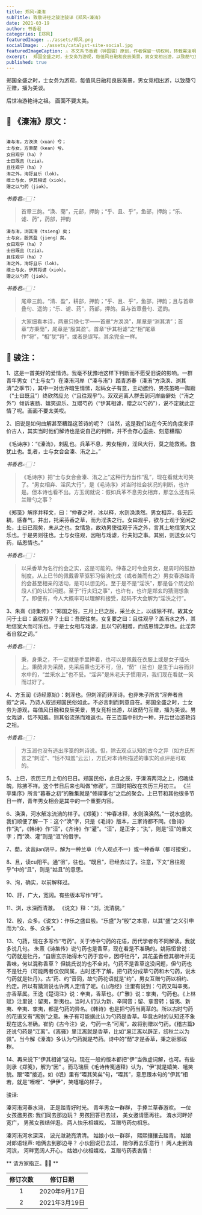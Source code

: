 ```yaml
---
title: 郑风∘溱洧
subTitle: 致敬诗经之骏注骏译《郑风∘溱洧》 
date: 2021-03-19 
author: 书香君
categories: [郑风]
featuredImage: ../assets/郑风.png
socialImage: ../assets/catalyst-site-social.jpg
featuredImageCaption: ⚠️️ 本文系书香君（钟国骏）原创，作者保留一切权利，转载需注明出处。
excerpt:  郑国全盛之时，士女务为游观，每值风日融和良辰美景，男女竞相出游，以致蕑勺互赠，播为美谈。  后世冶游艳诗之祖。 画面不要太美。   
published: true
---
```


郑国全盛之时，士女务为游观，每值风日融和良辰美景，男女竞相出游，以致蕑勺互赠，播为美谈。

后世冶游艳诗之祖。
画面不要太美。

## 🌼 《溱洧》原文：
```

溱与洧，方涣涣（xuan）兮；
士与女，方秉蕑（kean）兮。
女曰观乎（ha）？
士曰既且（tzia）。
且往观乎（ha）？
洧之外，洵訏且乐（lok）。
维士与女，伊其相谑（xiok）。
赠之以勺药（jiok）。

```
*书香君👉🏻：* 

> 首章三韵。“涣、蕑”，元部，押韵；“乎、且、乎”，鱼部，押韵；“乐、谑、药”，药部，押韵

```
溱与洧，浏其清（tsieng）矣；
士与女，殷其盈（jieng）矣。
女曰观乎（ha）？
士曰既且（tzia）。
且往观乎（ha）？
洧之外，洵訏且乐（lok）。
维士与女，伊其将谑（xiok）。
赠之以勺药（jiok）。

```
*书香君👉🏻：* 

> 尾章三韵。“清、盈”，耕部，押韵；“乎、且、乎”，鱼部，押韵；且与首章叠句、遥韵；“乐、谑、药”，药部，押韵。且与首章叠句、遥韵。

> 大家细看本诗，两章只换七字——首章“方涣涣”，尾章是“浏其清”；首章“方秉蕑”，尾章是“殷其盈”。首章“伊其相谑”之“相”尾章作“将”，“相”犹“将”，或者是误写。其余完全一样。

## 🍁️ 骏注：

1、这是一首美好的爱情诗。我毫不犹豫地这样下判断而不愿受旧说的影响。一群青年男女（“士与女”）在溱洧河岸（“溱与洧”）踏青游春（溱洧“方涣涣、浏其清”之季节），其中一对也许暗生情愫，起码女子有意，主动邀约，男孩虽略一踟蹰（“士曰既且”）终欣然应允（“且往观乎”）。双双远离人群去到河岸幽僻处（“洧之外”）倾诉衷肠、嬉笑逗乐、互赠芍药（“伊其相谑，赠之以勺药”），说不定就此定情了呢。画面不要太美哎。

2、旧说是如何曲解甚至糟蹋这首诗的呢？（当然，这是我们站在今天的角度来评价古人，其实当时他们解诗也是说自己的判断，并不会存心歪曲、刻意糟蹋）

《毛诗序》：“《溱洧》，刺乱也。兵革不息，男女相弃，淫风大行，莫之能救焉。救犹止也。乱者，士与女合会溱、洧之上。”

*书香君👉🏻：* 

> 《毛诗序》把“士与女合会溱、洧之上”这种行为当作“乱”，现在看就太可笑了。“男女相弃、淫风大行”，是《毛诗序》对当时社会状况的判断，也许是。但本诗也看不出。方玉润就说：假如兵革不息男女相弃，那怎么还有采兰赠勺之事？

《郑笺》解序并释文，曰：“仲春之时，冰以释，水则涣涣然。男女相弃，各无匹耦，感春气，并出，托采芬香之草，而为淫泆之行。女曰观乎，欲与士观于宽闲之处，士曰已观矣，未从之也。女情急，故劝男使往观于洧之外，言其土地信宽大又乐也。于是男则往也。士与女往观，因相与戏谑，行夫妇之事。其别，则送女以勺药，结恩情也。”

*书香君👉🏻：* 

> 以采香草为名行约会之实，这是可能的。仲春之时令会男女，是周时的鼓励制度。从上巳节的佩戴香草驱邪习俗演化成（或者兼而有之）男女春游踏青约会甚至相亲的活动，是可以想见的。至于是不是“淫泆”，那是各个历史阶段人们的认知问题。至于“行夫妇之事”，也许有，也许是郑玄的猜测想象了。即便有，今人大概率可以理解和接受，起码不大会解为“淫泆之行”。

3、朱熹《诗集传》：“郑国之俗，三月上巳之辰，采兰水上，以祓除不祥。故其女问于士曰：盍往观乎？士曰：吾既往矣。女复要之曰：且往观乎？盖洧水之外，其地信宽大而可乐也。于是士女相与戏谑，且以勺药相赠，而结恩情之厚也。此淫奔者自叙之词。”

*书香君👉🏻：* 

> 秉，身秉之，不一定就是手里捧着，也可以是佩戴在衣服上或是女子插头上。秉蕑非为采蕑，先采后秉也无不可，但，“蕑”（兰也）是生于山谷而非水中的，“兰采水上”也不妥。“淫奔”是朱老夫子惯用词，我们现在看就一笑而过好了。

4、方玉润《诗经原始》：刺淫也。但刺淫而非淫诗。也非朱子所言“淫奔者自叙”之词，乃诗人叙述郑国民俗如此，不必言刺而刺意自在。郑国全盛之时，士女务为游观，每值风日融和良辰美景，男女竞相出游，以致蕑勺互赠，播为美谈。男女戏谑，恬不知羞。则其俗流荡而难返也。在三百篇中别为一种，开后世冶游艳诗之祖。

*书香君👉🏻：* 

> 方玉润也没有逃出序笺的刺诗说。但，除去观点认知的古今之异（如方氏所言之“刺淫”、“恬不知羞”云云），方氏对本诗所描述的事实的点评是可取的。

5、上巳，农历三月上旬的巳日。郑国民俗，此日之辰，于溱洧两河之上，招魂续魄，除拂不祥。这个节日后来也叫做“修禊”。三国时期改在农历三月初三。
《兰亭集序》所言“暮春之初”的雅集就是“修禊事也”之后的聚会。上巳节和其他很多节日一样，青年男女相会是其中的一个重要内容。

6、涣涣，河水解冻流淌的样子。《郑笺》：“仲春冰释，水则涣涣然。”一说水盛貌。
我们顺便了解一下：这个“涣”字，只是《毛诗》版本，三家诗都不同。《鲁诗》作“汍”，《韩诗》作“洹”，《齐诗》作“灌”。“洹”，是正字；“汍”，则是“洹”的重文字；而“涣、灌”则是“洹”的借字。

7、蕑，读音jian阴平，解为一种兰草（今人观点不一）或一种香草（都可接受）。

8、且，读cu阳平。通“徂”，往也。“既且”，已经去过了。注意，下文“且往观乎”中的“且”，则是“姑且”的意思。

9、洵，确实，以前解释过。

10、訏，广大，宽阔。有些版本写作“吁”。

11、浏，水深而清澈。
《说文》释：“浏，流清貌。”

12、殷，众多。《说文》：作乐之盛曰殷。“乐盛”为“殷”之本意，以其“盛”之义引申而为“众、多、众多”。

13、勺药，现在多写作“芍药”。关于诗中勺药的花语，历代学者有不同解读。我就多说几句。
朱熹《诗集传》说勺药也是香草，现在看是不准确的。姚际恒曾说：勺药就是牡丹，“自唐玄宗始得木勺药于宫中，因呼牡丹”，其花虽香但其根叶并无香味，何以混称香草？
但姚氏说的也不全对。勺药不是香草这没问题，但勺药也不是牡丹（可能两者仅仅同属，古时还不了解，把勺药分成草勺药和木勺药，说木勺药就是牡丹）。古“药、约”音同，故勺药花语就是“约”，男女互赠勺药以相约、约定。所以有猜测说也许两人定情了呢。《山海经》注里有说到：勺药又叫辛夷，亦香草属。王逸《楚词注》说：辛夷，香草也。《广雅》说：挛夷，勺药也。《上林赋》注里说：留夷，新夷也。当时人们认为新、辛同音；留、挛音转；留夷、新夷、辛夷、挛夷，都是勺药的异名。《韩诗》也是把勺药当离草的。所以古时勺药的花语又有“离别”之意。朱子有可能据此认为勺药是香草。毕竟古时的认知还不象现在这么准确。崔豹《古今注》说，勺药一名“可离”，故将别赠以勺药。《稽古篇》还说勺药是“江离”。《离骚》里江离就是香草，比如“扈江离以辟芷，纫秋兰以为佩”。当今解《溱洧》多认为勺药就是芍药。诗中的“蕑”才是香草，秉之驱邪祓秽。

14、再来说下“伊其相谑”这句。现在一般的版本都把“伊”当做虚词解，也可。有些则承《郑笺》，解为“因” 。而马瑞辰《毛诗传笺通释》认为，“伊”就是嬉笑、嘻笑貌。跟“咥”接近。如《氓》里有“咥其笑矣”句，“咥其”，意思跟本句的“伊其”相若，就是“咥咥”、“伊伊”，笑嘻嘻的样子。

骏译:

溱河洧河春水淌，
正是踏青好时光。
青年男女一群群，
手捧兰草春游欢。
一位女孩邀男孩:
我们同去那边玩？
男孩回答已去过，
美女邀请愿再往。
洧水河畔好宽广，
男孩女孩结伴逛。
两人快乐相嬉戏，
互赠芍药勿相忘。

溱河洧河水深深，
波光潋滟亮清清。
姑娘小伙一群群，
熙熙攘攘去踏青。
姑娘对郎语轻声:
咱俩去到那边寻？
小伙回说已去过，
陪你再去乐意行！
两人走到洧河滨，
河畔宽阔人开心。
姑娘小伙相嬉戏，
互赠芍药表衷情！

** 请方家指正。🙏🏻 **

| 修订次数      | 修订日期 | 
|   :----: |    :----:   | 
| 1    | 2020年9月17日       | 
| 2    | 2021年3月19日       | 
